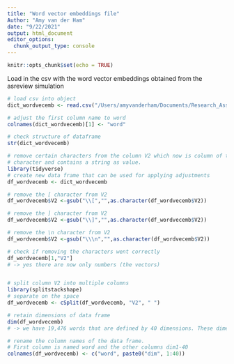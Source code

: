 ```yaml
---
title: "Word vector embeddings file"
Author: "Amy van der Ham"
date: "9/22/2021"
output: html_document
editor_options: 
  chunk_output_type: console
---
```


```r
knitr::opts_chunk$set(echo = TRUE)
```

Load in the csv with the word vector embeddings obtained from the asreview simulation 

```r
# load csv into object 
dict_wordvecemb <- read.csv("/Users/amyvanderham/Documents/Research_Assistant_Rgit/veni_sysrev/asreview_simulation/dict_wordvec.csv", header = FALSE)

# adjust the first column name to word
colnames(dict_wordvecemb)[1] <- "word"

# check structure of dataframe
str(dict_wordvecemb)

# remove certain characters from the column V2 which now is column of the type 
# character and contains a string as value. 
library(tidyverse)
# create new data frame that can be used for applying adjustments
df_wordvecemb <- dict_wordvecemb

# remove the [ character from V2 
df_wordvecemb$V2 <-gsub("\\[","",as.character(df_wordvecemb$V2))

# remove the ] character from V2 
df_wordvecemb$V2 <-gsub("\\]","",as.character(df_wordvecemb$V2))

# remove the \n character from V2 
df_wordvecemb$V2 <-gsub("\\\n","",as.character(df_wordvecemb$V2))

# check if removing the characters went correctly 
df_wordvecemb[1,"V2"]
# -> yes there are now only numbers (the vectors)


# split column V2 into multiple columns
library(splitstackshape)
# separate on the space
df_wordvecemb <- cSplit(df_wordvecemb, "V2", " ")

# retain dimensions of data frame
dim(df_wordvecemb)
# -> we have 19,476 words that are defined by 40 dimensions. These dimensions define the context of the words.

# rename the column names of the data frame. 
# First column is named word and the other columns dim1-40
colnames(df_wordvecemb) <- c("word", paste0("dim", 1:40))


```

